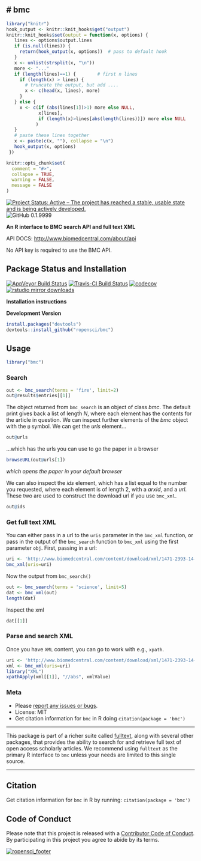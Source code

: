 # bmc
---------

```r
library("knitr")
hook_output <- knitr::knit_hooks$get("output")
knitr::knit_hooks$set(output = function(x, options) {
   lines <- options$output.lines
   if (is.null(lines)) {
     return(hook_output(x, options))  # pass to default hook
   }
   x <- unlist(strsplit(x, "\n"))
   more <- "..."
   if (length(lines)==1) {        # first n lines
     if (length(x) > lines) {
       # truncate the output, but add ....
       x <- c(head(x, lines), more)
     }
   } else {
     x <- c(if (abs(lines[1])>1) more else NULL, 
            x[lines], 
            if (length(x)>lines[abs(length(lines))]) more else NULL
           )
   }
   # paste these lines together
   x <- paste(c(x, ""), collapse = "\n")
   hook_output(x, options)
 })

knitr::opts_chunk$set(
  comment = "#>",
  collapse = TRUE,
  warning = FALSE, 
  message = FALSE
)
```

[![Project Status: Active – The project has reached a stable, usable state and is being actively developed.](http://www.repostatus.org/badges/latest/active.svg)](http://www.repostatus.org/#active)
![GitHub 0.1.9999](https://img.shields.io/badge/GitHub-0.0.3.99-blue.svg)

**An R interface to BMC search API and full text XML**

API DOCS: [http://www.biomedcentral.com/about/api](http://www.biomedcentral.com/about/api)

No API key is required to use the BMC API.

## Package Status and Installation

[![AppVeyor Build Status](https://ci.appveyor.com/api/projects/status/github/ropensci/bmc?branch=master&svg=true)](https://ci.appveyor.com/project/ropensci/bmc)
[![Travis-CI Build Status](https://travis-ci.org/ropensci/bmc.svg?branch=master)](https://travis-ci.org/)
 [![codecov](https://codecov.io/gh/ropensci/bmc/branch/master/graph/badge.svg)](https://codecov.io/gh/ropensci/bmc)
[![rstudio mirror downloads](http://cranlogs.r-pkg.org/badges/bmc?color=blue)](https://github.com/metacran/cranlogs.app)

__Installation instructions__

__Development Version__

```r
install.packages("devtools")
devtools::install_github("ropensci/bmc")
```

## Usage
```r
library("bmc")
```

### Search

```r
out <- bmc_search(terms = 'fire', limit=2)
out@results$entries[[1]]
```

The object returned from `bmc_search` is an object of class _bmc_. The default print gives back a list of length _N_, where each element has the contents for the article in question. We can inspect further elements of the _bmc_ object with the `@` symbol. We can get the _urls_ element...

```r
out@urls
```

...which has the urls you can use to go the paper in a browser

```r
browseURL(out@urls[1])
```

_which opens the paper in your default browser_

We can also inspect the _ids_ element, which has a list equal to the number you requested, where each element is of length 2, with a _arxId_, and a _url_. These two are used to construct the download url if you use `bmc_xml`.

```r
out@ids
```

### Get full text XML

You can either pass in a url to the `uris` parameter in the `bmc_xml` function, or pass in the output of the `bmc_search` function to `bmc_xml` using the first parameter `obj`. First, passing in a url:

```r
uri <- 'http://www.biomedcentral.com/content/download/xml/1471-2393-14-71.xml'
bmc_xml(uris=uri)
```

Now the output from `bmc_search()`

```r
out <- bmc_search(terms = 'science', limit=5)
dat <- bmc_xml(out)
length(dat)
```

Inspect the xml

```r
dat[[1]]
```

### Parse and search XML

Once you have `XML` content, you can go to work with e.g., `xpath`.

```r
uri <- 'http://www.biomedcentral.com/content/download/xml/1471-2393-14-71.xml'
xml <- bmc_xml(uris=uri)
library("XML")
xpathApply(xml[[1]], "//abs", xmlValue)
```

### Meta

* Please [report any issues or bugs](https://github.com/ropensci/bmc/issues).
* License: MIT
* Get citation information for `bmc` in R doing `citation(package = 'bmc')`

---

This package is part of a richer suite called [fulltext](https://github.com/ropensci/fulltext), along with several other packages, that provides the ability to search for and retrieve full text of open access scholarly articles. We recommend using `fulltext` as the primary R interface to `bmc` unless your needs are limited to this single source.

---

## Citation

Get citation information for `bmc` in R by running: `citation(package = 'bmc')`

## Code of Conduct

Please note that this project is released with a [Contributor Code of Conduct](CONDUCT.md).
By participating in this project you agree to abide by its terms.


[![ropensci_footer](https://ropensci.org/public_images/github_footer.png)](https://ropensci.org)

